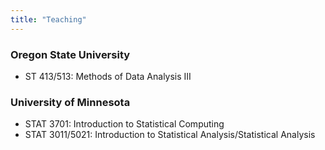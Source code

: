 ```yaml
---
title: "Teaching"
---
```

### Oregon State University
- ST 413/513: Methods of Data Analysis III

### University of Minnesota
- STAT 3701: Introduction to Statistical Computing
- STAT 3011/5021: Introduction to Statistical Analysis/Statistical Analysis

